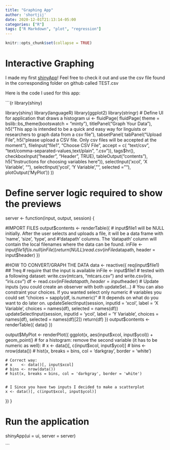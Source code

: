 ```yaml
---
title: "Graphing App"
author: 'shortjij'
date: 2020-12-01T21:13:14-05:00
categories: ["R"]
tags: ["R Markdown", "plot", "regression"]
---
```


```r
knitr::opts_chunk$set(collapse = TRUE)
```

# Interactive Graphing

I made my first [shinyApp](https://shortjij.shinyapps.io/Graphing_App/)! Feel free to check it out and use the csv file found in the corresponding folder on github called TEST.csv

Here is the code I used for this app:

```{r library(shiny)

library(shiny)
library(languageR)
library(ggplot2)
library(stringr)
# Define UI for application that draws a histogram
ui <- fluidPage(
  fluidPage(
    theme = bslib::bs_theme(bootswatch = "minty"),
    titlePanel("Graph Your Data"),
    h5("This app is intended to be a quick and easy way for linguists or researchers to graph data from a csv file"),
    tabsetPanel(
      tabPanel("Upload File", 
               h5("please upload a CSV file. Only csv files will be accepted at the moment"),
               fileInput("file1", "Choose CSV File",
                accept = c(
                  "text/csv",
                  "text/comma-separated-values,text/plain",
                  ".csv")),
      tags$hr(),
      checkboxInput("header", "Header", TRUE),
      tableOutput("contents"),
      h5("Instructions for choosing variables here")),
      selectInput('xcol', 'X Variable', ""),
      selectInput('ycol', 'Y Variable', "", selected = ""),
      plotOutput('MyPlot'))
    ))


# Define server logic required to show the previews
server <- function(input, output, session) {

#IMPORT FILES
  output$contents <- renderTable({
    # input$file1 will be NULL initially. After the user selects and uploads a file, it will be a data frame with 'name', 'size', 'type', and
    #'datapath' columns. The 'datapath' column will contain the local filenames where the data can be found.
    inFile <- input$file1
    if (is.null(inFile))
      return(NULL)
    read.csv(inFile$datapath, header = input$header)
  })
  
#HOW TO CONVERT/GRAPH THE DATA
  data <- reactive({ 
    req(input$file1) ## ?req #  require that the input is available
    inFile <- input$file1 # tested with a following dataset: write.csv(mtcars, "mtcars.csv") and write.csv(iris, "iris.csv")
    df <- read.csv(inFile$datapath, header = input$header)
    # Update inputs (you could create an observer with both updateSel...)
    # You can also constraint your choices. If you wanted select only numeric
    # variables you could set "choices = sapply(df, is.numeric)"
    # It depends on what do you want to do later on.
    updateSelectInput(session, inputId = 'xcol', label = 'X Variable',
                      choices = names(df), selected = names(df))
    updateSelectInput(session, inputId = 'ycol', label = 'Y Variable',
                      choices = names(df), selected = names(df)[2])
    return(df)
  })
  output$contents <- renderTable({
    data()
  })

  output$MyPlot <- renderPlot({ ggplot(x, aes(input$xcol, input$ycol)) + geom_point()
    # for a histogram: remove the second variable (it has to be numeric as well):
    # x    <- data()[, c(input$xcol, input$ycol)]
    # bins <- nrow(data())
    # hist(x, breaks = bins, col = 'darkgray', border = 'white')
    
    # Correct way:
    # x    <- data()[, input$xcol]
    # bins <- nrow(data())
    # hist(x, breaks = bins, col = 'darkgray', border = 'white')
    
    
    # I Since you have two inputs I decided to make a scatterplot
    x <- data()[, c(input$xcol, input$ycol)]

  })
}

# Run the application 
shinyApp(ui = ui, server = server)

```
